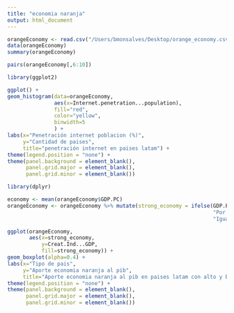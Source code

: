```yaml
---
title: "economia naranja"
output: html_document
---
```

```r
orangeEconomy <- read.csv("/Users/bmonsalves/Desktop/orange_economy.csv")
data(orangeEconomy)
summary(orangeEconomy)
```

```r
pairs(orangeEconomy[,6:10])
```

```r
library(ggplot2)
```

```r
ggplot() +
geom_histogram(data=orangeEconomy,
               aes(x=Internet.penetration...population),
               fill="red",
               color="yellow",
               binwidth=5
               ) + 
labs(x="Penetración internet poblacion (%)",
     y="Cantidad de paises",
     title="penetración internet en paises latam") +
theme(legend.position = "none") +
theme(panel.background = element_blank(),
      panel.grid.major = element_blank(),
      panel.grid.minor = element_blank())

```

```r
library(dplyr)
```

```r
economy <- mean(orangeEconomy$GDP.PC)
orangeEconomy <- orangeEconomy %>% mutate(strong_economy = ifelse(GDP.PC < economy,
                                                                  "Por debajo del pib per capita promedio",
                                                                  "Igual o sobre el pib per capita promedio"))
```

```r
ggplot(orangeEconomy,
       aes(x=strong_economy,
           y=Creat.Ind...GDP,
           fill=strong_economy)) +
geom_boxplot(alpha=0.4) + 
labs(x="Tipo de pais",
     y="Aporte economia naranja al pib",
     title="Aporte economia naranja al pib en paises latam con alto y bajo pib per capita") +
theme(legend.position = "none") +
theme(panel.background = element_blank(),
      panel.grid.major = element_blank(),
      panel.grid.minor = element_blank())

```





